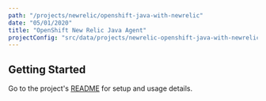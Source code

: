 ```yaml
---
path: "/projects/newrelic/openshift-java-with-newrelic"
date: "05/01/2020"
title: "OpenShift New Relic Java Agent"
projectConfig: "src/data/projects/newrelic-openshift-java-with-newrelic.json"
---
```


## Getting Started

Go to the project's [README](https://github.com/newrelic/openshift-java-with-newrelic#readme) for setup and usage details.





